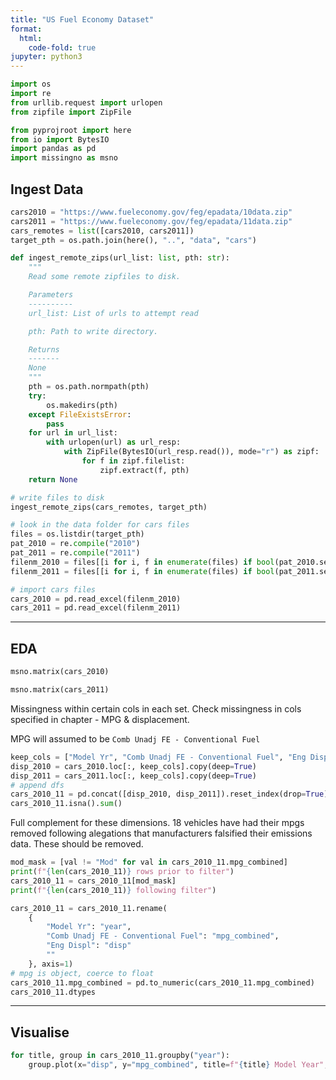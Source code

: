 ```yaml
---
title: "US Fuel Economy Dataset"
format:
  html:
    code-fold: true
jupyter: python3
---
```

```python
import os
import re
from urllib.request import urlopen
from zipfile import ZipFile

from pyprojroot import here
from io import BytesIO
import pandas as pd
import missingno as msno

```

## Ingest Data

```python
cars2010 = "https://www.fueleconomy.gov/feg/epadata/10data.zip"
cars2011 = "https://www.fueleconomy.gov/feg/epadata/11data.zip"
cars_remotes = list([cars2010, cars2011])
target_pth = os.path.join(here(), "..", "data", "cars")
```

```python
def ingest_remote_zips(url_list: list, pth: str):
    """
    Read some remote zipfiles to disk. 

    Parameters
    ----------
    url_list: List of urls to attempt read

    pth: Path to write directory.

    Returns
    -------
    None
    """
    pth = os.path.normpath(pth)
    try:
        os.makedirs(pth)
    except FileExistsError:
        pass
    for url in url_list:
        with urlopen(url) as url_resp:
            with ZipFile(BytesIO(url_resp.read()), mode="r") as zipf:
                for f in zipf.filelist:
                    zipf.extract(f, pth)
    return None
```

```python
# write files to disk
ingest_remote_zips(cars_remotes, target_pth)
```

```python
# look in the data folder for cars files
files = os.listdir(target_pth)
pat_2010 = re.compile("2010")
pat_2011 = re.compile("2011")
filenm_2010 = files[[i for i, f in enumerate(files) if bool(pat_2010.search(f))][0]]
filenm_2011 = files[[i for i, f in enumerate(files) if bool(pat_2011.search(f))][0]]
```

```python
# import cars files
cars_2010 = pd.read_excel(filenm_2010)
cars_2011 = pd.read_excel(filenm_2011)
```

***

## EDA

```python
msno.matrix(cars_2010)
```

```python
msno.matrix(cars_2011)
```

Missingness within certain cols in each set. Check missingness in cols specified in chapter - MPG & displacement.

MPG will assumed to be `Comb Unadj FE - Conventional Fuel`


```python
keep_cols = ["Model Yr", "Comb Unadj FE - Conventional Fuel", "Eng Displ"]
disp_2010 = cars_2010.loc[:, keep_cols].copy(deep=True)
disp_2011 = cars_2011.loc[:, keep_cols].copy(deep=True)
# append dfs
cars_2010_11 = pd.concat([disp_2010, disp_2011]).reset_index(drop=True)
cars_2010_11.isna().sum()
```

Full complement for these dimensions.
18 vehicles have had their mpgs removed following alegations that manufacturers falsified their emissions data. These should be removed.

```python

mod_mask = [val != "Mod" for val in cars_2010_11.mpg_combined]
print(f"{len(cars_2010_11)} rows prior to filter")
cars_2010_11 = cars_2010_11[mod_mask]
print(f"{len(cars_2010_11)} following filter")
```


```python
cars_2010_11 = cars_2010_11.rename(
    {
        "Model Yr": "year",
        "Comb Unadj FE - Conventional Fuel": "mpg_combined",
        "Eng Displ": "disp"
        ""
    }, axis=1)
# mpg is object, coerce to float
cars_2010_11.mpg_combined = pd.to_numeric(cars_2010_11.mpg_combined)
cars_2010_11.dtypes
```


***

## Visualise

```python
for title, group in cars_2010_11.groupby("year"):
    group.plot(x="disp", y="mpg_combined", title=f"{title} Model Year", ls="none", marker="o")

```
